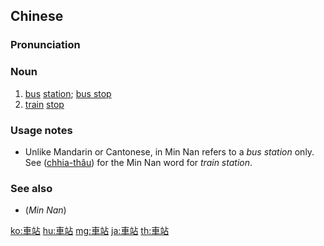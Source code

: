 {{also|车站}}
==Chinese==
{{zh-forms|s=车站}}

===Pronunciation===
{{zh-pron
|m=chēzhàn
|c=ce1 zaam6
|mn=chhia-chām
|ma=y
|cat=n
}}

===Noun===
{{zh-noun}}

# [[bus]] [[station]]; [[bus stop]]
# [[train]] [[stop]]

===Usage notes===
* Unlike Mandarin or Cantonese, in Min Nan {{lang|zh|車站／车站}} refers to a ''bus station'' only. See {{zh-l|車頭}} ([[chhia-thâu]]) for the Min Nan word for ''train station''.

===See also===
* (''Min Nan'') {{zh-l|車頭|[[chhia-thâu]]|train station}}

{{zh-cat|Beginning}}

[[ko:車站]]
[[hu:車站]]
[[mg:車站]]
[[ja:車站]]
[[th:車站]]